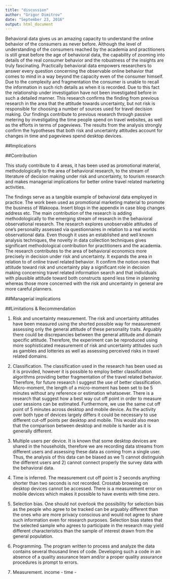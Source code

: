 ```yaml
---
title: "discussion"
author: "Grigor Dimitrov"
date: "September 23, 2016"
output: html_document
---
```


Behavioral data gives us an amazing capacity to understand the online behavior of the consumers as never before. Although the level of understanding of the consumers reached by the academia and practitioners is still great before the age of behavioral data, the capability of zooming into details of the real consumer behavior and the robustness of the insights are truly fascinating. Practically behavioral data empowers researchers to answer every question concerning the observable online behavior that comes to mind in a way beyond the capacity even of the consumer himself. Due to the complexity and fragmentation the consumer is unable to recall the information in such rich details as when it is recorded. 
Due to this fact the relationship under investigation have not been investigated before in such a detailed manner. This research confirms the finding from previous research in the area that the attitude towards uncertainty, but not risk is responsible for choosing a number of sources used for travel decision making. Our findings contribute to previous research through passive metering by investigating the time people spend on travel websites, as well as the efforts in terms of pageviews. The results from the analysis strongly confirm the hypotheses that both risk and uncertainty attitudes account for changes in time and pageviews spend desktop devices.

##Implications

##Contribution

This study contribute to 4 areas, it has been used as promotional material, methodologically to the area of behavioral research, to the stream of literature of decision making under risk and uncertainty, to tourism research and makes managerial implications for better online travel related marketing activities.

The findings serve as a tangible example of behavioral data employed in practice. The work been used as promotional marketing material to promote the business of Wakoopa. Insert blogs in the appendix in case blog changes address etc.
The main contribution of the research is adding methodologically to the emerging stream of research in the behavioral observational research. The research explores unobservable attitudes of one's personality assessed via questionnaires in relation to a real worlds observational data. Even though it uses an established and well known analysis techniques, the novelty in data collection techniques gives significant methodological contribution for practitioners and the academia.
The research contributes to the area of behavioral economics more precisely in decision under risk and uncertainty. It expands the area in relation to of online travel related behavior. It confirm the notion ones that attitude toward risk and uncertainty play a significant role in decision making concerning travel related information search and that individuals with plausible attitude toward both constructs spend less time in planning whereas those more concerned with the risk and uncertainty in general are more careful planners.

##Managerial implications

##Limitations & Recommendation

1. Risk and uncertainty measurement. The risk and uncertainty attitudes have been measured using the shorted possible way for measurement assessing only the general attitude of these personality traits. Arguably there could be discrepancies between the general attitude and domain specific attitude. Therefore, the experiment can be reproduced using more sophisticated measurement of risk and uncertainty attitudes such as gambles and lotteries as well as assessing perceived risks in travel related domains.

2. Classification. The classification used in the research has been used as it is provided, however it is possible to employ better classification algorithms providing better fragmentation of the travel related behavior. Therefore, for future research I suggest the use of better classification.
Micro-moment, the length of a micro-moment has been set to be 5 minutes without any reference or estimation whatsoever. There is a research that suggest how a best way cut off point in order to measure user sessions can be estimated. Furthermore, we use the same cut off point of 5 minutes across desktop and mobile device. As the activity over both type of devices largely differs it could be necessary to use different cut-off points per desktop and mobile. This would also mean that the comparison between desktop and mobile is harder as it is generally different.

3. Multiple users per device. It is known that some desktop devices are shared in the households, therefore we are recording data streams from different users  and assessing these data as coming from a single user. Thus, the analysis of this data can be biased as we 1) cannot distinguish the different users and 2) cannot connect properly the survey data with the behavioral data.

4. Time is inferred. The measurement cut off point is 2 seconds anything shorter than two seconds is not recorded. Crosstab browsing on desktop devices cannot be accessed. There is a measurement error on mobile devices which makes it possible to have events with time zero.

5. Selection bias. One should not overlook the possibility for selection bias as the people who agree to be tracked can be arguably different than the ones who are more privacy conscious and would not agree to share such information even for research purposes. Selection bias states that the selected sample who agrees to participate in the research may yield different characteristics than the sample of interest drawn from the general population.

6. Programming. The program written to process and analyze the data contains several thousand lines of code. Developing such a code in an absence of a quality assurance team and/or a proper quality assurance procedures is prompt to errors.

7. Measurement. income - time -




 


 


	





